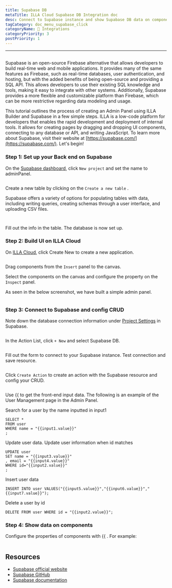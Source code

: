 ```yaml
---
title: Supabase DB
metaTitle: ILLA Cloud Supabase DB Integration doc
desc: Connect to Supabase instance and show Supabase DB data on components
tagCategory: doc_menu_supabase_click
categoryName: 🔨 Integrations
categoryPriority: 3
postPriority: 1
---
```

---

## <h2 hidden>Supabase DB</h2>

Supabase is an open-source Firebase alternative that allows developers to build real-time web and mobile applications. It provides many of the same features as Firebase, such as real-time databases, user authentication, and hosting, but with the added benefits of being open-source and providing a SQL API. This allows developers to use their existing SQL knowledge and tools, making it easy to integrate with other systems. Additionally, Supabase provides a more flexible and customizable platform than Firebase, which can be more restrictive regarding data modeling and usage.

This tutorial outlines the process of creating an Admin Panel using ILLA Builder and Supabase in a few simple steps. ILLA is a low-code platform for developers that enables the rapid development and deployment of internal tools. It allows for creating pages by dragging and dropping UI components, connecting to any database or API, and writing JavaScript. To learn more about Supabase, visit their website at [https://supabase.com/](https://supabase.com/). Let's begin!


### Step 1: Set up your Back end on Supabase

On the [Supabase dashboard](https://app.supabase.com/projects), click `New project` and set the name to adminPanel.

<img
  src='https://cdn.illacloud.com/official-website/img/docs/assemble/supabase1.png'
  alt=""
/>

Create a new table by clicking on the `Create a new table` .

Supabase offers a variety of options for populating tables with data, including writing queries, creating schemas through a user interface, and uploading CSV files.

<img
  src='https://cdn.illacloud.com/official-website/img/docs/assemble/supabase2.png'
  alt=""
/>

<img
  src='https://cdn.illacloud.com/official-website/img/docs/assemble/supabase3.png'
  alt=""
/>

Fill out the info in the table. The database is now set up.

### Step 2: Build UI on ILLA Cloud

On [ILLA Cloud](https://cloud.illacloud.com), click Create New to create a new application.

<img
  src='https://cdn.illacloud.com/official-website/img/docs/assemble/supabase4.png'
  alt=""
/>

Drag components from the `Insert` panel to the canvas.

Select the components on the canvas and configure the property on the `Inspect` panel.

As seen in the below screenshot, we have built a simple admin panel.

<img
  src='https://cdn.illacloud.com/official-website/img/docs/assemble/supabase5.png'
  alt=""
/>

### Step 3: Connect to Supabase and config CRUD

Note down the database connection information under [Project Settings](https://app.supabase.com/project/hdcfnsxpwwgboqomdrhp/settings/database) in Supabase.

<img
  src='https://cdn.illacloud.com/official-website/img/docs/assemble/supabase6.png'
  alt=""
/>

In the Action List, click `+ New` and select Supabase DB.

<img
  src='https://cdn.illacloud.com/official-website/img/docs/assemble/supabase7.png'
  alt=""
/>

Fill out the form to connect to your Supabase instance. Test connection and save resource.

<img
  src='https://cdn.illacloud.com/official-website/img/docs/assemble/supabase8.png'
  alt=""
/>

Click `Create Action` to create an action with the Supabase resource and config your CRUD.

<img
  src='https://cdn.illacloud.com/official-website/img/docs/assemble/supabase9.png'
  alt=""
/>

Use {{ to get the front-end input data. The following is an example of the User Management page in the Admin Panel.

Search for a user by the name inputted in input1

```
SELECT *
FROM user
WHERE name = "{{input1.value}}"
;
```

Update user data. Update user information when id matches

```
UPDATE user
SET name = "{{input3.value}}"
, email = "{{input4.value}}"
WHERE id="{{input2.value}}"
;
```

Insert user data

```
INSERT INTO user VALUES("{{input5.value}}","{{input6.value}}","{{input7.value}}");
```

Delete a user by id

```
DELETE FROM user WHERE id = "{{input2.value}}";
```

### Step 4: Show data on components
Configure the properties of components with {{ . For example:


<img
  src='https://cdn.illacloud.com/official-website/img/docs/assemble/supabase10.png'
  alt=""
/>

## Resources

- [Supabase official website](https://supabase.com/)
- [Supabase GitHub](https://github.com/supabase/supabase)
- [Supabase documentation](https://supabase.com/docs)
